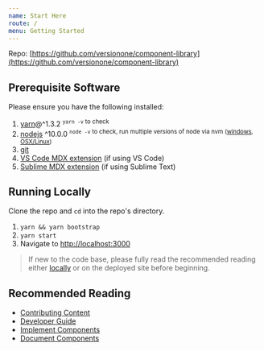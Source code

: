 ```yaml
---
name: Start Here
route: /
menu: Getting Started
---
```


Repo: [https://github.com/versionone/component-library](https://github.com/versionone/component-library)

## Prerequisite Software

Please ensure you have the following installed:

1. [yarn](https://yarnpkg.com/en/)@^1.3.2 <sup>`yarn -v` to check</sup>
2. [nodejs](https://nodejs.org/en/) ^10.0.0 <sup>`node -v` to check, run multiple versions of node via nvm ([windows](https://github.com/coreybutler/nvm-windows), [OSX/Linux](https://github.com/creationix/nvm))</sup>
3. [git](https://git-scm.com/)
4. [VS Code MDX extension](https://marketplace.visualstudio.com/items?itemName=silvenon.mdx) (if using VS Code)
5. [Sublime MDX extension](https://github.com/jonsuh/mdx-sublime) (if using Sublime Text)

## Running Locally

Clone the repo and `cd` into the repo's directory.

1. `yarn && yarn bootstrap`
2. `yarn start`
3. Navigate to [http://localhost:3000](http://localhost:3000)

> If new to the code base, please fully read the recommended reading either [locally](http://localhost:3000) or on the deployed site before beginning.

## Recommended Reading

- [Contributing Content](getting-started/contributing-content)
- [Developer Guide](getting-started/developer-guide)
- [Implement Components](getting-started/implement-components)
- [Document Components](getting-started/document-components)
